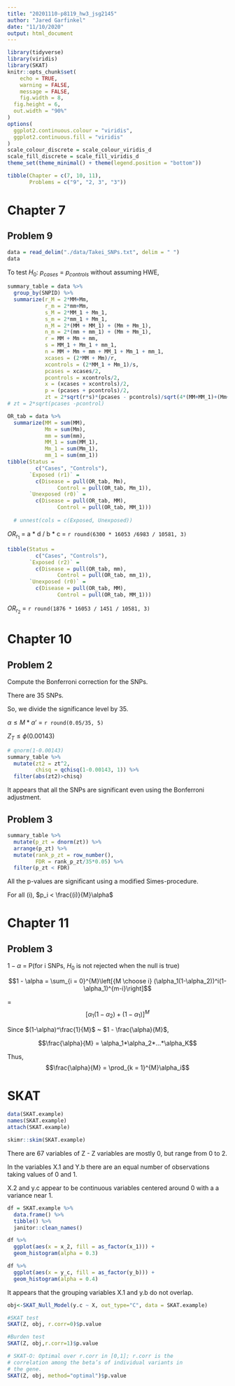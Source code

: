 ```yaml
---
title: "20201110-p8119_hw3_jsg2145"
author: "Jared Garfinkel"
date: "11/10/2020"
output: html_document
---
```


```r
library(tidyverse)
library(viridis)
library(SKAT)
knitr::opts_chunk$set(
	echo = TRUE,
	warning = FALSE,
	message = FALSE,
	fig.width = 8, 
  fig.height = 6,
  out.width = "90%"
)
options(
  ggplot2.continuous.colour = "viridis",
  ggplot2.continuous.fill = "viridis"
)
scale_colour_discrete = scale_colour_viridis_d
scale_fill_discrete = scale_fill_viridis_d
theme_set(theme_minimal() + theme(legend.position = "bottom"))
```

```r
tibble(Chapter = c(7, 10, 11),
       Problems = c("9", "2, 3", "3"))
```

# Chapter 7

## Problem 9

```r
data = read_delim("./data/Takei_SNPs.txt", delim = " ")
data
```

To test $H_0$: $p_{cases}$ = $p_{controls}$ without assuming HWE,

```r
summary_table = data %>% 
  group_by(SNPID) %>% 
  summarize(r_M = 2*MM+Mm,
            r_m = 2*mm+Mm,
            s_M = 2*MM_1 + Mm_1,
            s_m = 2*mm_1 + Mm_1,
            n_M = 2*(MM + MM_1) + (Mm + Mm_1),
            n_m = 2*(mm + mm_1) + (Mm + Mm_1),
            r = MM + Mm + mm,
            s = MM_1 + Mm_1 + mm_1,
            n = MM + Mm + mm + MM_1 + Mm_1 + mm_1,
            xcases = (2*MM + Mm)/r,
            xcontrols = (2*MM_1 + Mm_1)/s,
            pcases = xcases/2,
            pcontrols = xcontrols/2,
            x = (xcases + xcontrols)/2,
            p = (pcases + pcontrols)/2,
            zt = 2*sqrt(r*s)*(pcases - pcontrols)/sqrt(4*(MM+MM_1)+(Mm+Mm_1)-4*n*p^2))
# zt = 2*sqrt(pcases -pcontrol)
```


```r
OR_tab = data %>% 
  summarize(MM = sum(MM),
            Mm = sum(Mm),
            mm = sum(mm),
            MM_1 = sum(MM_1),
            Mm_1 = sum(Mm_1),
            mm_1 = sum(mm_1))
tibble(Status =
         c("Cases", "Controls"),
       `Exposed (r1)` = 
         c(Disease = pull(OR_tab, Mm),
                Control = pull(OR_tab, Mm_1)),
       `Unexposed (r0)` = 
         c(Disease = pull(OR_tab, MM), 
                Control = pull(OR_tab, MM_1)))
  
  # unnest(cols = c(Exposed, Unexposed))
```

$OR_{r_1}$ = a * d / b * c = `r round(6300 * 16053 /6983 / 10581, 3)`

```r
tibble(Status =
         c("Cases", "Controls"),
       `Exposed (r2)` = 
         c(Disease = pull(OR_tab, mm),
                Control = pull(OR_tab, mm_1)),
       `Unexposed (r0)` = 
         c(Disease = pull(OR_tab, MM), 
                Control = pull(OR_tab, MM_1)))
```

$OR_{r_2}$ = `r round(1876 * 16053 / 1451 / 10581, 3)`

# Chapter 10

## Problem 2

Compute the Bonferroni correction for the SNPs.

There are 35 SNPs.

So, we divide the significance level by 35.

$\alpha \le M*\alpha'$ = `r round(0.05/35, 5)`

$Z_T \le \phi(0.00143)$

```r
# qnorm(1-0.00143)
summary_table %>% 
  mutate(zt2 = zt^2,
         chisq = qchisq(1-0.00143, 1)) %>% 
  filter(abs(zt2)>chisq)
```

It appears that all the SNPs are significant even using the Bonferroni adjustment.

## Problem 3

```r
summary_table %>% 
  mutate(p_zt = dnorm(zt)) %>% 
  arrange(p_zt) %>% 
  mutate(rank_p_zt = row_number(),
         FDR = rank_p_zt/35*0.05) %>% 
  filter(p_zt < FDR)
```

All the p-values are significant using a modified Simes-procedure.

For all (i), $p_i < \frac{(i)}{M}\alpha$

# Chapter 11

## Problem 3

$1 - \alpha$ = P(for i SNPs, $H_0$ is not rejected when the null is true)

$$1 - \alpha = \sum_{i = 0}^{M}\left[{M \choose i} (\alpha_1(1-\alpha_2))^i(1-\alpha_1)^{m-i}\right]$$

= $$[\alpha_1(1-\alpha_2) + (1-\alpha_1)]^M$$

Since $(1-\alpha)^\frac{1}{M}$ ~ $1 - \frac{\alpha}{M}$,

$$\frac{\alpha}{M} = \alpha_1*\alpha_2*...*\alpha_K$$

Thus, $$\frac{\alpha}{M} = \prod_{k = 1}^{M}\alpha_i$$

# SKAT

```r
data(SKAT.example)
names(SKAT.example)
attach(SKAT.example)
```

```r
skimr::skim(SKAT.example)
```

There are 67 variables of Z - Z variables are mostly 0, but range from 0 to 2.

In the variables X.1 and Y.b there are an equal number of observations taking values of 0 and 1.

X.2 and y.c appear to be continuous variables centered around 0 with a a variance near 1.

```r
df = SKAT.example %>%
  data.frame() %>% 
  tibble() %>% 
  janitor::clean_names()
```


```r
df %>% 
  ggplot(aes(x = x_2, fill = as_factor(x_1))) +
  geom_histogram(alpha = 0.3)
```

```r
df %>% 
  ggplot(aes(x = y_c, fill = as_factor(y_b))) +
  geom_histogram(alpha = 0.4)
```


It appears that the grouping variables X.1 and y.b do not overlap.

```r
obj<-SKAT_Null_Model(y.c ~ X, out_type="C", data = SKAT.example)
```

```r
#SKAT test
SKAT(Z, obj, r.corr=0)$p.value
```


```r
#Burden test
SKAT(Z, obj,r.corr=1)$p.value
```


```r
# SKAT-O: Optimal over r.corr in [0,1]; r.corr is the 
# correlation among the beta’s of individual variants in 
# the gene.
SKAT(Z, obj, method="optimal")$p.value
```

